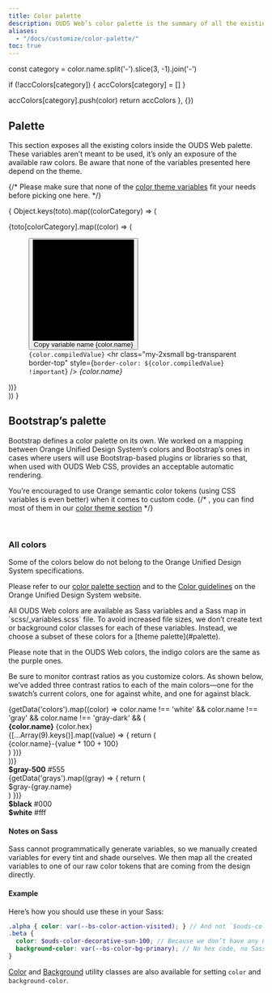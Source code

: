 ```yaml
---
title: Color palette
description: OUDS Web’s color palette is the summary of all the existing and useable colors.
aliases:
  - "/docs/customize/color-palette/"
toc: true
---
```



  const category = color.name.split('-').slice(3, -1).join('-')

  if (!accColors[category]) {
    accColors[category] = []
  }

  accColors[category].push(color)
  return accColors
}, {})

## Palette

This section exposes all the existing colors inside the OUDS Web palette. These variables aren’t meant to be used, it’s only an exposure of the available raw colors. Be aware that none of the variables presented here depend on the theme.

{/* Please make sure that none of the [color theme variables]([[docsref:/customize/color-theme]]) fit your needs before picking one here. */}

{
  Object.keys(toto).map((colorCategory) => (
    <div class="row row-cols-1 row-cols-sm-2 row-cols-md-4 row-cols-lg-3 row-cols-xl-5 gy-tall pb-lg">
      {toto[colorCategory].map((color) => (
        <figure class="mb-none" aria-label={color.name}>
          <button class="border-none p-none color-copy ratio ratio-1x1" data-clipboard-text={color.name} data-bs-toggle="tooltip" data-bs-title="Copy to clipboard">
            <svg viewBox="0 0 100 100" class="rounded" aria-hidden="true" preserveAspectRatio="xMidYMid meet">
              {color.compiledValue.includes('rgba') && (
                <>
                  <rect fill="#fff" width="50" height="100"/>
                  <rect fill="#141414" x="50" width="50" height="100"/>
                </>
              )}
              <rect fill={color.compiledValue} width="100" height="100"/>
              {color.compiledValue.includes('rgba') && (
                <>
                  <svg class="decorative-xsmall-icon text-always-black" x="15" y="15" width="20" height="20" aria-hidden="true">
                    <use xlink:href={getVersionedDocsPath('/assets/img/ouds-web-sprite.svg#ui-light-mode')}/>
                  </svg>
                  <svg class="decorative-xsmall-icon text-always-white" x="65" y="15" width="20" height="20" aria-hidden="true">
                    <use xlink:href={getVersionedDocsPath('/assets/img/ouds-web-sprite.svg#ui-dark-mode')}/>
                  </svg>
                </>
              )}
            </svg>
            <span class="visually-hidden">Copy variable name {color.name}</span>
          </button>
          <figcaption class="py-2xs">
            <code class="user-select-all">{color.compiledValue}</code>
            <hr class="my-2xsmall bg-transparent border-top" style={`border-color: ${color.compiledValue} !important`} />
            <var class="user-select-all">{color.name}</var>
          </figcaption>
        </figure>
      ))}
    </div>
  ))
}

## Bootstrap’s palette

Bootstrap defines a color palette on its own. We worked on a mapping between Orange Unified Design System’s colors and Bootstrap’s ones in cases where users will use Bootstrap-based plugins or libraries so that, when used with OUDS Web CSS, provides an acceptable automatic rendering.

You’re encouraged to use Orange semantic color tokens (using CSS variables is even better) when it comes to custom code.
{/* , you can find most of them in our [color theme section]([[docsref:/customize/color-theme]]) */}

<BootstrapCompatibility>
<br />

### All colors

<Callout type="danger">
Some of the colors below do not belong to the Orange Unified Design System specifications.

Please refer to our [color palette section](#palette) and to the [Color guidelines](https://unified-design-system.orange.com/472794e18/p/217ac6-color) on the Orange Unified Design System website.
</Callout>

<Callout type="warning">
All OUDS Web colors are available as Sass variables and a Sass map in `scss/_variables.scss` file. To avoid increased file sizes, we don’t create text or background color classes for each of these variables. Instead, we choose a subset of these colors for a [theme palette](#palette).

Please note that in the OUDS Web colors, the indigo colors are the same as the purple ones.
</Callout>

Be sure to monitor contrast ratios as you customize colors. As shown below, we’ve added three contrast ratios to each of the main colors—one for the swatch’s current colors, one for against white, and one for against black.

<div class="row font-monospace">
  {getData('colors').map((color) => color.name !== 'white' && color.name !== 'gray' && color.name !== 'gray-dark' && (
    <div class="col-md-4 mb-lg">
      <div class={`p-large mb-small position-relative swatch-${color.name}`}>
        <strong class="d-block">{color.name}</strong>
        {color.hex}
      </div>
      {[...Array(9).keys()].map((value) => {
        return (
          <div class={`p-large bd-${color.name}-${value * 100 + 100}`}>{color.name}-{value * 100 + 100}</div>
        )
      })}
    </div>
  ))}

  <div class="col-md-4 mb-lg">
    <div class="p-large mb-small position-relative swatch-gray-500">
      <strong class="d-block">$gray-500</strong>
      #555
    </div>
    {getData('grays').map((gray) => {
      return (
        <div class={`p-large bd-gray-${gray.name}`}>$gray-{gray.name}</div>
      )
    })}
  </div>

  <div class="col-md-4 mb-lg">
    <div class="p-large mb-small bd-black text-always-on-black">
      <strong class="d-block">$black</strong>
      #000
    </div>
    <div class="p-large mb-small bd-white border">
      <strong class="d-block">$white</strong>
      #fff
    </div>
  </div>
</div>

#### Notes on Sass

Sass cannot programmatically generate variables, so we manually created variables for every tint and shade ourselves. We then map all the created variables to one of our raw color tokens that are coming from the design directly.

#### Example

Here’s how you should use these in your Sass:

```scss
.alpha { color: var(--bs-color-action-visited); } // And not `$ouds-color-decorative-amethyst-600` or `$ouds-color-action-visited-light` directly
.beta {
  color: $ouds-color-decorative-sun-100; // Because we don’t have any CSS variable but prefer avoid the raw variables
  background-color: var(--bs-color-bg-primary); // No hex code, no Sass variable
}
```

[Color]([[docsref:/utilities/colors]]) and [Background]([[docsref:/utilities/background]]) utility classes are also available for setting `color` and `background-color`.
</BootstrapCompatibility>
